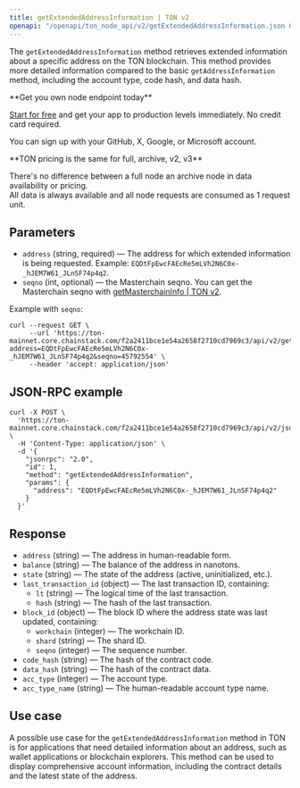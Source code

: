 ---
title: getExtendedAddressInformation | TON v2
openapi: "/openapi/ton_node_api/v2/getExtendedAddressInformation.json GET /getExtendedAddressInformation"
---

The `getExtendedAddressInformation` method retrieves extended information about a specific address on the TON blockchain. This method provides more detailed information compared to the basic `getAddressInformation` method, including the account type, code hash, and data hash.

<Check>
**Get you own node endpoint today**

[Start for free](https://console.chainstack.com/) and get your app to production levels immediately. No credit card required.

You can sign up with your GitHub, X, Google, or Microsoft account.
</Check>

<Note>
**TON pricing is the same for full, archive, v2, v3**

There's no difference between a full node an archive node in data availability or pricing.  
All data is always available and all node requests are consumed as 1 request unit.
</Note>


## Parameters

* `address` (string, required) — The address for which extended information is being requested. Example: `EQDtFpEwcFAEcRe5mLVh2N6C0x-_hJEM7W61_JLnSF74p4q2`.
* `seqno` (int, optional) — the Masterchain seqno. You can get the Masterchain seqno with [getMasterchainInfo | TON v2](/reference/ton_node_api/v2/getMasterchainInfo).

Example with `seqno`:

```shell Shell
curl --request GET \
     --url 'https://ton-mainnet.core.chainstack.com/f2a2411bce1e54a2658f2710cd7969c3/api/v2/getExtendedAddressInformation?address=EQDtFpEwcFAEcRe5mLVh2N6C0x-_hJEM7W61_JLnSF74p4q2&seqno=45792554' \
     --header 'accept: application/json'
```


## JSON-RPC example

```shell Shell
curl -X POST \
  'https://ton-mainnet.core.chainstack.com/f2a2411bce1e54a2658f2710cd7969c3/api/v2/jsonRPC' \
  -H 'Content-Type: application/json' \
  -d '{
    "jsonrpc": "2.0",
    "id": 1,
    "method": "getExtendedAddressInformation",
    "params": {
      "address": "EQDtFpEwcFAEcRe5mLVh2N6C0x-_hJEM7W61_JLnSF74p4q2"
    }
  }'
```


## Response

* `address` (string) — The address in human-readable form.
* `balance` (string) — The balance of the address in nanotons.
* `state` (string) — The state of the address (active, uninitialized, etc.).
* `last_transaction_id` (object) — The last transaction ID, containing:
  + `lt` (string) — The logical time of the last transaction.
  + `hash` (string) — The hash of the last transaction.
* `block_id` (object) — The block ID where the address state was last updated, containing:
  + `workchain` (integer) — The workchain ID.
  + `shard` (string) — The shard ID.
  + `seqno` (integer) — The sequence number.
* `code_hash` (string) — The hash of the contract code.
* `data_hash` (string) — The hash of the contract data.
* `acc_type` (integer) — The account type.
* `acc_type_name` (string) — The human-readable account type name.

## Use case

A possible use case for the `getExtendedAddressInformation` method in TON is for applications that need detailed information about an address, such as wallet applications or blockchain explorers. This method can be used to display comprehensive account information, including the contract details and the latest state of the address.
